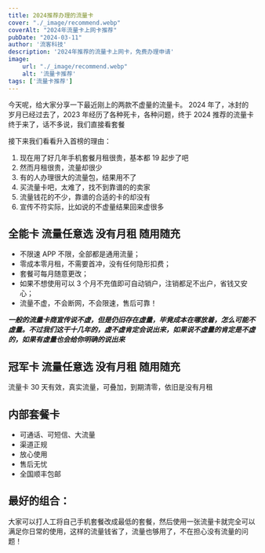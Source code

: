 ```yaml
---
title: 2024推荐办理的流量卡
cover: "./_image/recommend.webp"
coverAlt: "2024年流量卡上网卡推荐"
pubDate: "2024-03-11"
author: '流客科技'
description: '2024年推荐的流量卡上网卡，免费办理申请'
image:
    url: "./_image/recommend.webp"
    alt: '流量卡推荐'
tags: ['流量卡推荐']
---
```


今天呢，给大家分享一下最近刚上的两款不虚量的流量卡。
2024 年了，冰封的岁月已经过去了，2023 年经历了各种死卡，各种问题，终于 2024 推荐的流量卡终于来了，话不多说，我们直接看套餐

接下来我们看看升入首榜的理由：

1. 现在用了好几年手机套餐月租很贵，基本都 19 起步了吧
2. 然而月租很贵，流量却很少
3. 有的人办理很大的流量包，结果用不了
4. 买流量卡吧，太难了，找不到靠谱的的卖家
5. 流量钱花的不少，靠谱的合适的卡的却没有
6. 宣传不符实际，比如说的不虚量结果回来虚很多

## 全能卡 流量任意选 没有月租 随用随充

- 不限速 APP 不限，全部都是通用流量；
- 零成本零月租，不需要首冲，没有任何隐形扣费；
- 套餐可每月随意更改；
- 如果不想使用可以 3 个月不充值即可自动销户，注销都足不出户，省钱又安心；
- 流量不虚，不会断网，不会限速，售后可靠！

**_一般的流量卡商宣传说不虚，但是仍旧存在虚量，毕竟成本在哪放着，怎么可能不虚量。不过我们这干十几年的，虚不虚肯定会说出来，如果说不虚量的肯定是不虚的，如果有虚量也会给你明确的说出来_**

## 冠军卡 流量任意选 没有月租 随用随充

流量卡 30 天有效，真实流量，可叠加，到期清零，依旧是没有月租

## 内部套餐卡

* 可通话、可短信、大流量
* 渠道正规
* 放心使用
* 售后无忧
* 全国顺丰包邮

## 最好的组合：

大家可以打人工将自己手机套餐改成最低的套餐，然后使用一张流量卡就完全可以满足你日常的使用，这样的流量钱省了，流量也够用了，不在担心没有流量的问题！
